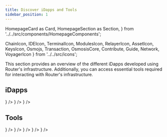 ```yaml
---
title: Discover iDapps and Tools
sidebar_position: 1
---
```

  HomepageCard as Card,
  HomepageSection as Section,
} from '../../src/components/HomepageComponents';

  ChainIcon,
  IDEIcon,
  TerminalIcon,
  ModulesIcon,
  RelayerIcon,
  AssetIcon,
  KeysIcon,
  Osmojs,
  Transaction,
  OsmosisCore,
  Contribute,
  Guide,
  Network,
  VoyagerIcon
} from '../../src/icons';


This section provides an overview of the different iDapps developed using Router's infrastructure. Additionally, you can access essential tools required for interacting with Router's infrastructure.

 ## iDapps
   <Section>
  <Card
    title="Ping Pong"
    description="A iDapp using which you can transfer message from one chain to another."
    to="https://pingpong.routerprotocol.com"
    icon={<Network />}
  />
 <Card
    title="Voyager"
    description="An asset transfer dApp built using Router that facilitates seamless cross-chain swaps."
    bottomText="Coming Soon..."
    icon={<VoyagerIcon />}
  />
    <Card
    title="Texchange"
    description="An iDapp to exchange testnet tokens."
    to="https://texchange.routerprotocol.com/"
    icon={<TerminalIcon />}
  />
  </Section>

   ## Tools
   <Section>
  <Card
    title="Router Explorer"
    description="A block explorer to monitor cross-chain transactions."
    to="https://routerscan.io/"
    icon={<IDEIcon />}
  />
 <Card
    title="Router Station"
    description="A tool to manage contract lifecycle-related processes on the Router chain."
    to="https://station.routerprotocol.com/"
    icon={<Transaction />}
  />
    <Card
    title="Router Faucet"
    description="A tool to get testnet tokens for performing tasks on Testnet."
    to="https://faucet.routerprotocol.com/"
    icon={<AssetIcon />}
  />
    <Card
    title="Router Hub"
    description="A tool for delegating ROUTE tokens to validators."
    to="https://hub.routerprotocol.com/"
    icon={<Contribute />}
  /> 
      <Card
    title="Router Sandbox"
    description="An easy-to-use prototyping environment for interoperable dApps built using Router."
    to="https://sandbox.routerprotocol.com/"
    icon={<TerminalIcon />}
  />
  </Section>